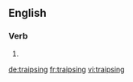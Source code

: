 
==English==

===Verb===
{{head|en|present participle}}

# {{present participle of|traipse|lang=en}}

[[de:traipsing]]
[[fr:traipsing]]
[[vi:traipsing]]